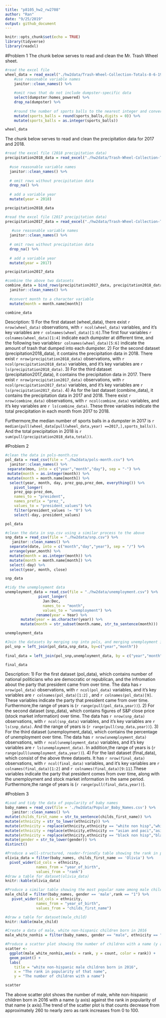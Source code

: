 ```yaml
---
title: "p8105_hw2_rw2708"
author: "Ran"
date: "9/25/2019"
output: github_document
---
```


```r
knitr::opts_chunk$set(echo = TRUE)
library(tidyverse)
library(readxl)
```


#Problem 1
The chunk below serves to read and clean the Mr. Trash Wheel sheet.
```r
#read the excel file
wheel_data = read_excel("./hw2data/Trash-Wheel-Collection-Totals-8-6-19.xlsx", skip = 1, sheet = 1) %>% 
    #use reasonable variable names
    janitor::clean_names() %>%
  
    #omit rows that do not include dumpster-specific data
    select(dumpster:homes_powered) %>%
    drop_na(dumpster) %>% 
    
    #round the number of sports balls to the nearest integer and converts the result to an integer variable
    mutate(sports_balls = round(sports_balls,digits = 0)) %>% 
    mutate(sports_balls = as.integer(sports_balls)) 

wheel_data

```


The chunk below serves to read and clean the precipitation data for 2017 and 2018.
```r
#read the excel file (2018 precipitation data)
precipitation2018_data = read_excel("./hw2data/Trash-Wheel-Collection-Totals-8-6-19.xlsx",skip = 1, sheet = 5,range = "A2:B15") %>% 
  
  #use reasonable variable names
  janitor::clean_names() %>%
  
  # omit rows without precipitation data
  drop_na() %>% 
  
  # add a variable year 
  mutate(year = 2018)

precipitation2018_data

#read the excel file (2017 precipitation data)
precipitation2017_data = read_excel("./hw2data/Trash-Wheel-Collection-Totals-8-6-19.xlsx",skip = 1, sheet = 6,range = "A2:B14") %>% 
  
   #use reasonable variable names
  janitor::clean_names() %>%
  
  # omit rows without precipitation data
  drop_na() %>% 
  
  # add a variable year 
  mutate(year = 2017)

precipitation2017_data

#combine the above two datasets
combine_data = bind_rows(precipitation2017_data, precipitation2018_data) %>% 
  janitor::clean_names() %>%
  
  #convert month to a character variable
  mutate(month = month.name[month])  

combine_data

```

Description: 1) For the first dataset (wheel_data), there exist `r nrow(wheel_data)` observations, with `r ncol(wheel_data)` variables, and it's key variables are `r colnames(wheel_data)[1:6]`.The first four variables `r colnames(wheel_data)[1:4]` indicate each dumpster at different time, and the following two variables`r colnames(wheel_data)[5:6]` indicate the amount of trash that dumped into each dumpster. 2) For the second dataset (precipitation2018_data), it contains the precipitation data in 2018. There exist `r nrow(precipitation2018_data)` observations, with `r ncol(precipitation2018_data)` variables, and it's key variables are `r ls(precipitation2018_data)`.
3) For the third dataset (precipitation2017_data), it contains the precipitation data in 2017. There exist `r nrow(precipitation2017_data)` observations, with `r ncol(precipitation2017_data)` variables, and it's key variables are `r ls(precipitation2017_data)`. 4) As for the last dataset (combine_data), it contains the precipitation data in 2017 and 2018. There exist `r nrow(combine_data)` observations, with `r ncol(combine_data)` variables, and it's key variables are `r ls(combine_data)`. These three variables indicate the total precipitation in each month from 2017 to 2018. 

Furthermore,the median number of sports balls in a dumpster in 2017 is `r median(pull(wheel_data[pull(wheel_data,year) ==2017,],sports_balls))`. And the total precipitation in 2018 is `r sum(pull(precipitation2018_data,total))`.


#Problem 2
```r
#clean the data in pols-month.csv
pol_data = read_csv(file = "./hw2data/pols-month.csv") %>% 
  janitor::clean_names() %>%
 separate(mon, into = c("year","month","day"), sep = "-") %>%
 mutate(month = as.integer(month)) %>% 
 mutate(month = month.name[month]) %>% 
  select(year, month, day, prez_gop,prez_dem, everything()) %>%
    pivot_longer(
    prez_gop:prez_dem,
    names_to = "president", 
    names_prefix = "prez_",
    values_to = "president_values") %>% 
    filter(president_values != "0") %>% 
    select(-day,-president_values)

pol_data

#clean the data in snp.csv using a similar process to the above
snp_data = read_csv(file = "./hw2data/snp.csv") %>%
   janitor::clean_names() %>%
  separate(date, into = c("month","day","year"), sep = "/") %>%
  arrange(year,month) %>% 
  mutate(month = as.integer(month)) %>% 
  mutate(month = month.name[month]) %>% 
  select(-day) %>% 
  select(year, month, close)

snp_data

#tidy the unemployment data
unemployment_data = read_csv(file = "./hw2data/unemployment.csv") %>%
               pivot_longer(
                 Jan:Dec,
                 names_to = "month",
                 values_to = "unemployment") %>% 
              rename(year = Year) %>% 
       mutate(year = as.character(year)) %>% 
       mutate(month = str_subset(month.name, str_to_sentence(month)))

unemployment_data

#Join the datasets by merging snp into pols, and merging unemployment into the result.
pol_snp = left_join(pol_data,snp_data, by=c("year","month"))
 
final_data = left_join(pol_snp,unemployment_data, by = c("year","month"))

final_data

```

Description: 1) For the first dataset (pol_data), which contains number of national politicians who are democratic or republican, and the infromation about the party that president came from over time. The data has `r nrow(pol_data)` observations, with `r ncol(pol_data)` variables, and it's key variables are `r colnames(pol_data)[1:2]` , and `r colnames(pol_data)[9]`. These variables indicate the party that president came from over time. Furthermore,the range of years is (`r range(pull(pol_data,year))`). 2) For the second dataset (snp_data), which contains figures of S&P close price (stock market information) over time. The data has `r nrow(snp_data)` observations, with `r ncol(snp_data)` variables, and it's key variables are `r ls(snp_data)`. And the range of years is (`r range(pull(snp_data,year))`).  3) For the third dataset (unemployment_data), which contains the percentage of unemployment over time. The data has `r nrow(unemployment_data)` observations, with `r ncol(unemployment_data)` variables, and it's key variables are `r ls(unemployment_data)`. In addition,the range of years is (`r range(pull(unemployment_data,year))`). 4) For the last dataset (final_data), which consist of the above three datasets. It has `r nrow(final_data)` observations, with `r ncol(final_data)` variables, and it's key variables are `r colnames(final_data)[1:2]` and `r colnames(final_data)[9:11]`.These variables indicate the party that president comes from over time, along with the unemployment and stock market information in the same period. Furthermore,the range of years is (`r range(pull(final_data,year))`).


#Problem 3
```r
#Load and tidy the data of popularity of baby names
baby_names = read_csv(file = './hw2data/Popular_Baby_Names.csv') %>% 
   janitor::clean_names() %>%
mutate(childs_first_name = str_to_sentence(childs_first_name)) %>% 
mutate(ethnicity = str_to_lower(ethnicity)) %>% 
mutate(ethnicity = replace(ethnicity,ethnicity == "white non hisp","white non hispanic")) %>% 
mutate(ethnicity = replace(ethnicity,ethnicity == "asian and paci","asian and pacific islander")) %>% 
mutate(ethnicity = replace(ethnicity,ethnicity == "black non hisp","black non hispanic")) %>% 
mutate(gender = str_to_lower(gender)) %>% 
distinct()

#Produce a well-structured, reader-friendly table showing the rank in popularity of the name “Olivia” as a female baby name over time
olivia_data = filter(baby_names, childs_first_name == 'Olivia') %>% 
  pivot_wider(id_cols = ethnicity,
              names_from = "year_of_birth",
              values_from = "rank") 
#draw a table for dataset(olivia_data)
knitr::kable(olivia_data)

#Produce a similar table showing the most popular name among male children over time
male_child = filter(baby_names, gender == 'male',rank == "1") %>% 
   pivot_wider(id_cols = ethnicity,
              names_from = "year_of_birth",
              values_from = "childs_first_name")

#draw a table for dataset(male_child)
knitr::kable(male_child)

#Create a data of male, white non-hispanic children born in 2016
male_white_nonhis = filter(baby_names, gender == "male", ethnicity == "white non hispanic", year_of_birth == "2016")

#Produce a scatter plot showing the number of children with a name (y axis) against the rank in popularity of that name (x axis)
scatter <- 
  ggplot(male_white_nonhis,aes(x = rank, y = count, color = rank)) + 
  geom_point() +
  labs(
    title = "white non-hispanic male children born in 2016",
    x = "The rank in popularity of that name",
    y = "The number of children with a name")

scatter
```

The above scatter plot shows the  number of male, white non-hispanic children born in 2016 with a name (y axis) against the rank in popularity of that name (x axis).The trend of the scatter plot is that counts decrease from approximately 260 to nearly zero as rank increases from 0 to 100.



